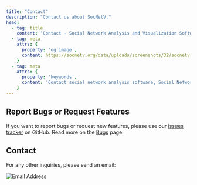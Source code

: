 ```yaml
---
title: "Contact"
description: "Contact us about SocNetV."
head:
  - tag: title
    content: 'Contact - Social Network Analysis and Visualization Software'
  - tag: meta
    attrs: { 
      property: 'og:image',
      content: https://socnetv.org/data/uploads/screenshots/32/socnetv-32-lattice-961n-1860e-layout-bc.png
    }
  - tag: meta
    attrs: { 
      property: 'keywords',
      content: 'Contact social network analysis software, Social Network Visualizer, social network analysis, SocNetV, SNA, social networks, graphs, social network visualization, network layout, social network analysis tool, Dimitris Kalamaras,GPL, Windows, Linux, Mac, social network analysis datasets, centrality, graph theory'
    }
---
```


## Report Bugs or Request Features

If you want to report bugs or request new features, please use our [issues tracker](https://github.com/socnetv/app/issues) on GitHub. Read more on the [Bugs](https://socnetv.org/bugs/) page.

## Contact

For any other inquiries, please send an email:

![Email Address](../../assets/images/dimitris-kalamaras-email1.png)
